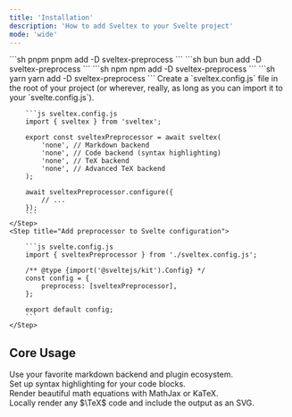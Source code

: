 ```yaml
---
title: 'Installation'
description: 'How to add Sveltex to your Svelte project'
mode: 'wide'
---
```


<Steps>
    <Step title="Installation">
    <CodeGroup>
        ```sh pnpm
        pnpm add -D sveltex-preprocess
        ```
        ```sh bun
        bun add -D sveltex-preprocess
        ```
        ```sh npm
        npm add -D sveltex-preprocess
        ```
        ```sh yarn
        yarn add -D sveltex-preprocess
        ```
    </CodeGroup>
    </Step>
    <Step title="Create configuration file">
        Create a `sveltex.config.js` file in the root of your project (or
        wherever, really, as long as you can import it to your
        `svelte.config.js`).

        ```js sveltex.config.js
        import { sveltex } from 'sveltex';

        export const sveltexPreprocessor = await sveltex(
            'none', // Markdown backend
            'none', // Code backend (syntax highlighting)
            'none', // TeX backend
            'none', // Advanced TeX backend
        );

        await sveltexPreprocessor.configure({
            // ...
        });
        ```
    </Step>
    <Step title="Add preprocessor to Svelte configuration">

        ```js svelte.config.js
        import { sveltexPreprocessor } from './sveltex.config.js';

        /** @type {import('@sveltejs/kit').Config} */
        const config = {
            preprocess: [sveltexPreprocessor],
        };

        export default config;
        ```
    </Step>

</Steps>

## Core Usage

<CardGroup>

<Card title="Markdown" icon="markdown" href="/essentials/markdown">
    <div style={{ height: '1rem' }}></div>
    Use your favorite markdown backend and plugin ecosystem.
</Card>

<Card title="Code" icon="rectangle-code" href="/essentials/markdown">
    <div style={{ height: '1rem' }}></div>
    Set up syntax highlighting for your code blocks.
</Card>

<Card title="TeX" icon="square-root-variable" href="/essentials/markdown">
    <div style={{ height: '1rem' }}></div>
    Render beautiful math equations with MathJax or KaTeX.
</Card>

<Card title="Advanced TeX" icon="wave-sine" href="/essentials/markdown">
    <div style={{ height: '1rem' }}></div>
    Locally render any $\TeX$ code and include the output as an SVG.
</Card>

</CardGroup>
